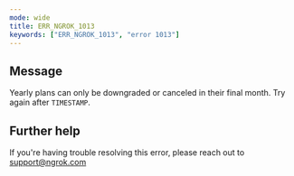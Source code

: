 ```yaml
---
mode: wide
title: ERR_NGROK_1013
keywords: ["ERR_NGROK_1013", "error 1013"]
---
```


## Message

Yearly plans can only be downgraded or canceled in their final month. Try again after `TIMESTAMP`.

## Further help

If you're having trouble resolving this error, please reach out to [support@ngrok.com](mailto:support@ngrok.com?subject=Help%20with%20ERR_NGROK_1013)
